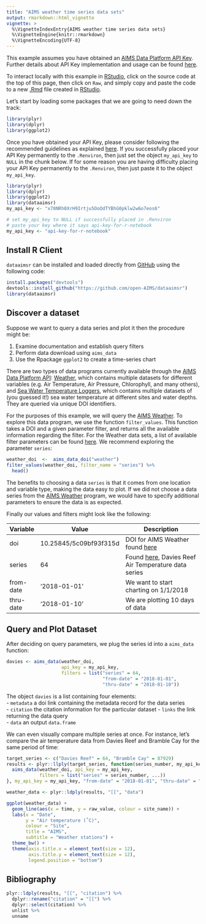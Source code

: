 ```yaml
---
title: "AIMS weather time series data sets"
output: rmarkdown::html_vignette
vignette: >
  %\VignetteIndexEntry{AIMS weather time series data sets}
  %\VignetteEngine{knitr::rmarkdown}
  %\VignetteEncoding{UTF-8}
---
```


This example assumes you have obtained an [AIMS Data Platform API Key](https://aims.github.io/data-platform/key-request). Further details about API Key implementation and usage can be found [here](../index.html).

To interact locally with this example in [RStudio](https://www.rstudio.com/), click on the source code at the top of this page, then click on `Raw`, and simply copy and paste the code to a new [.Rmd](https://rmarkdown.rstudio.com/) file created in [RStudio](https://www.rstudio.com/).

Let's start by loading some packages that we are going to need down the track:

```r
library(plyr)
library(dplyr)
library(ggplot2)
```

Once you have obtained your API Key, please consider following the recommended guidelines as explained [here](../index.html). If you successfully placed your API Key permanently to the `.Renviron`, then just set the object `my_api_key` to `NULL` in the chunk below. If for some reason you are having difficulty placing your API Key permanently to the `.Renviron`, then just paste it to the object `my_api_key`.

```r
library(plyr)
library(dplyr)
library(ggplot2)
library(dataaimsr)
my_api_key <- "x78NRh0XrH9Irtju5OoOdTYBhG0pklw2w6o7eos6"
```

```r
# set my_api_key to NULL if successfully placed in .Renviron
# paste your key where it says api-key-for-r-notebook
my_api_key <- "api-key-for-r-notebook"
```

## Install R Client

`dataaimsr` can be installed and loaded directly from [GitHub](https://github.com/open-aims/dataaimsr) using the following code:

```r
install.packages("devtools")
devtools::install_github("https://github.com/open-AIMS/dataaimsr")
library(dataaimsr)
```

## Discover a dataset

Suppose we want to query a data series and plot it then the procedure might be:

1. Examine documentation and establish query filters
2. Perform data download using `aims_data`
3. Use the Rpackage `ggplot2` to create a time-series chart

There are two types of data programs currently available through the [AIMS Data Platform API](https://aims.github.io/data-platform): [Weather](https://aims.github.io/data-platform/weather), which contains multiple datasets for different variables (e.g. Air Temperature, Air Pressure, Chlorophyll, and many others), and [Sea Water Temperature Loggers](https://aims.github.io/data-platform/temperature-loggers), which contains multiple datasets of (you guessed it!) sea water temperature at different sites and water depths. They are queried via unique DOI identifiers.

For the purposes of this example, we will query the [AIMS Weather](https://aims.github.io/data-platform/weather). To explore this data program, we use the function `filter_values`. This function takes a DOI and a given parameter filter, and returns all the available information regarding the filter. For the Weather data sets, a list of available filter parameters can be found [here](https://aims.github.io/data-platform/weather/index). We recommend exploring the parameter `series`:

```r
weather_doi  <-  aims_data_doi("weather")
filter_values(weather_doi, filter_name = "series") %>%
  head()
```

The benefits to choosing a data `series` is that it comes from one location and variable type, making the data easy to plot. If we did not choose a data series from the [AIMS Weather](https://aims.github.io/data-platform/weather) program, we would have to specify additional parameters to ensure the data is as expected.

Finally our values and filters might look like the following:

Variable  | Value                  | Description
----------|------------------------|-------------------------------------------------------
doi       | 10.25845/5c09bf93f315d | DOI for AIMS Weather found [here](https://aims.github.io/data-platform)
series    | 64                     | Found [here](https://aims.github.io/data-platform/weather/series), Davies Reef Air Temperature data series
from-date | '2018-01-01'           | We want to start charting on 1/1/2018
thru-date | '2018-01-10'           | We are plotting 10 days of data

## Query and Plot Dataset

After deciding on query parameters, we plug the series id into a `aims_data` function:

```r
davies <- aims_data(weather_doi,
                    api_key = my_api_key,
                    filters = list("series" = 64,
                                   "from-date" = "2018-01-01",
                                   "thru-date" = "2018-01-10"))
```

The object `davies` is a list containing four elements:  
- `metadata` a doi link containing the metadata record for the data series  
- `citation` the citation information for the particular dataset 
- `links` the link returning the data query  
- `data` an output `data.frame`  

We can even visually compare multiple series at once. For instance, let's compare the air temperature data from Davies Reef and Bramble Cay for the same period of time:

```r
target_series <- c("Davies Reef" = 64, "Bramble Cay" = 87929)
results <- plyr::llply(target_series, function(series_number, my_api_key, ...) {
  aims_data(weather_doi, api_key = my_api_key, 
            filters = list("series" = series_number, ...))
}, my_api_key = my_api_key, "from-date" = "2018-01-01", "thru-date" = "2018-01-10")

weather_data <- plyr::ldply(results, "[[", "data")

ggplot(weather_data) +
  geom_line(aes(x = time, y = raw_value, colour = site_name)) +
  labs(x = "Date",
       y = "Air temperature (˚C)",
       colour = "Site",
       title = "AIMS",
       subtitle = "Weather stations") +
  theme_bw() +
  theme(axis.title.x = element_text(size = 12),
        axis.title.y = element_text(size = 12),
        legend.position = "bottom")
```

## Bibliography

```r
plyr::ldply(results, "[[", "citation") %>%
  dplyr::rename("citation" = "[[") %>%
  dplyr::select(citation) %>%
  unlist %>%
  unname
```
